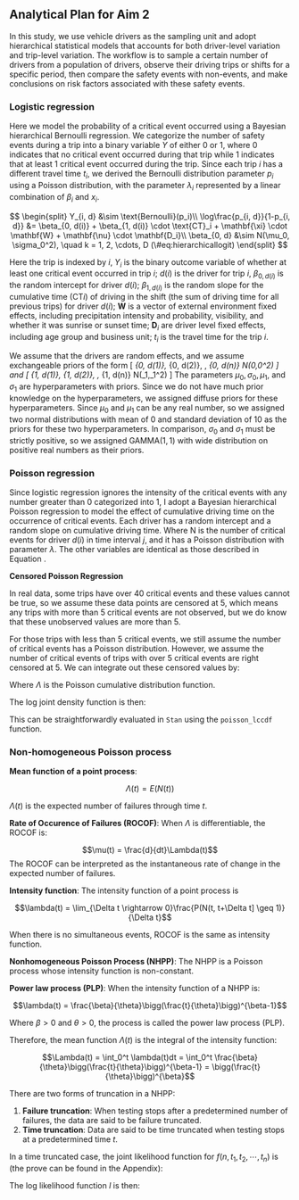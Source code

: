 Analytical Plan for Aim 2
-------------------------



In this study, we use vehicle drivers as the sampling unit and adopt hierarchical statistical models that accounts for both driver-level variation and trip-level variation. The workflow is to sample a certain number of drivers from a population of drivers, observe their driving trips or shifts for a specific period, then compare the safety events with non-events, and make conclusions on risk factors associated with these safety events.

### Logistic regression

Here we model the probability of a critical event occurred using a Bayesian hierarchical Bernoulli regression. We categorize the number of safety events during a trip into a binary variable $Y$ of either 0 or 1, where 0 indicates that no critical event occurred during that trip while 1 indicates that at least 1 critical event occurred during the trip. Since each trip $i$ has a different travel time $t_i$, we derived the Bernoulli distribution parameter $p_i$ using a Poisson distribution, with the parameter $\lambda_i$ represented by a linear combination of $\beta_i$\ and $x_i$.

$$
\begin{split}
Y_{i, d} &\sim \text{Bernoulli}(p_i)\\
\log\frac{p_{i, d}}{1-p_{i, d}} &= \beta_{0, d(i)} + \beta_{1, d(i)} \cdot \text{CT}_i + \mathbf{\xi} \cdot \mathbf{W} + \mathbf{\nu} \cdot \mathbf{D_i}\\
\beta_{0, d} &\sim N(\mu_0, \sigma_0^2), \quad k = 1, 2, \cdots, D
(\#eq:hierarchicallogit)
\end{split}
$$

Here the trip is indexed by $i$, $Y_i$ is the binary outcome variable of whether at least one critical event occurred in trip $i$; $d(i)$ is the driver for trip $i$, $\beta_{0, d(i)}$ is the random intercept for driver $d(i)$; $\beta_{1, d(i)}$ is the random slope for the cumulative time (CT$i$) of driving in the shift (the sum of driving time for all previous trips) for driver $d(i)$; $\mathbf{W}$ is a vector of external environment fixed effects, including precipitation intensity and probability, visibility, and whether it was sunrise or sunset time; $\mathbf{D}_i$ are driver level fixed effects, including age group and business unit; $t_i$ is the travel time for the trip $i$.

We assume that the drivers are random effects, and we assume exchangeable priors of the form
\[
\beta_{0, d(1)}, \beta_{0, d(2)}, \ldots , \beta_{0, d(n)} \sim \text{i.i.d.} N(\mu_0,\sigma_0^2)
\]
and 
\[
\beta_{1, d(1)}, \beta_{1, d(2)}, \ldots , \beta_{1, d(n)} \sim \text{i.i.d.} N(\mu_1,\sigma_1^2)
\]
The parameters $\mu_0, \sigma_0, \mu_1$, and $\sigma_1$ are hyperparameters with priors. Since we do not have much prior knowledge on the hyperparameters, we assigned diffuse priors for these hyperparameters.
\begin{align}
	\label{prior}
	\begin{split}
		\mu_0 & \sim N(0, 10^2)\\
		\mu_1 & \sim N(0, 10^2)\\
		\sigma_0 & \sim \text{GAMMA}(1, 1)\\
		\sigma_1 & \sim \text{GAMMA}(1, 1)
	\end{split}
\end{align}
Since $\mu_0$ and $\mu_1$ can be any real number, so we assigned two normal distributions with mean of 0 and standard deviation of 10 as the priors for these two hyperparameters. In comparison, $\sigma_0$ and $\sigma_1$ must be strictly positive, so we assigned GAMMA$(1, 1)$ with wide distribution on positive real numbers as their priors.

### Poisson regression

Since logistic regression ignores the intensity of the critical events with any number greater than 0 categorized into 1, I adopt a Bayesian hierarchical Poisson regression to model the effect of cumulative driving time on the occurrence of critical events. Each driver has a random intercept and a random slope on cumulative driving time.
\begin{align}
\label{pois}
\begin{split}
\text{N} & \sim \text{POIS}(t\cdot\lambda)\\
\lambda_{d(i)} & =\exp(\beta_{0, d(i)} + \beta_{1, d(i)} \cdot \text{CT} + \mathbf{\xi} \cdot \mathbf{W} + \mathbf{\nu} \cdot \mathbf{D})
\end{split}
\end{align}
Where N is the number of critical events for driver $d(i)$ in time interval $j$, and it has a Poisson distribution with parameter $\lambda$. The other variables are identical as those described in Equation \ref{logis}.

**Censored Poisson Regression**

In real data, some trips have over 40 critical events and these values cannot be true, so we assume these data points are censored at 5, which means any trips with more than 5 critical events are not observed, but we do know that these unobserved values are more than 5.

For those trips with less than 5 critical events, we still assume the number of critical events has a Poisson distribution. However, we assume the number of critical events of trips with over 5 critical events are right censored at 5. We can integrate out these censored values by:

\begin{align*}
Pr(Y > 5) & = 1 - Pr(Y \leq 5)\\
& = 1 - \sum_{i=0}^5\Lambda(t\cdot\lambda)
\end{align*}
Where $\Lambda$ is the Poisson cumulative distribution function.

The log joint density function is then:

\begin{align*}
\log\prod_{i=1}^nPr(Y_i > 5) & = \log\Big(1 - \sum_{i=0}^5\Lambda(t\cdot\lambda)\Big)^n\\
& = n\log\Big(1 - \sum_{i=0}^5\Lambda(t\cdot\lambda)\Big)
\end{align*}

This can be straightforwardly evaluated in `Stan` using the `poisson_lccdf` function.

### Non-homogeneous Poisson process

**Mean function of a point process**: 

$$\Lambda(t) = E(N(t))$$

$\Lambda(t)$ is the expected number of failures through time $t$.

**Rate of Occurence of Failures (ROCOF)**: When $\Lambda$ is differentiable, the ROCOF is:

$$\mu(t) = \frac{d}{dt}\Lambda(t)$$
The ROCOF can be interpreted as the instantaneous rate of change in the expected number of failures.

**Intensity function**: The intensity function of a point process is 

$$\lambda(t) = \lim_{\Delta t \rightarrow 0}\frac{P(N(t, t+\Delta t] \geq 1)}{\Delta t}$$

When there is no simultaneous events, ROCOF is the same as intensity function.


**Nonhomogeneous Poisson Process (NHPP)**: The NHPP is a Poisson process whose intensity function is non-constant.

**Power law process (PLP)**: When the intensity function of a NHPP is:

$$\lambda(t) = \frac{\beta}{\theta}\bigg(\frac{t}{\theta}\bigg)^{\beta-1}$$

Where $\beta > 0$ and $\theta > 0$, the process is called the power law process (PLP).

Therefore, the mean function $\Lambda(t)$ is the integral of the intensity function:

$$\Lambda(t) = \int_0^t \lambda(t)dt = \int_0^t \frac{\beta}{\theta}\bigg(\frac{t}{\theta}\bigg)^{\beta-1} = \bigg(\frac{t}{\theta}\bigg)^{\beta}$$

There are two forms of truncation in a NHPP:

1. **Failure truncation**: When testing stops after a predetermined number of failures, the data are said to be failure truncated.
2. **Time truncation**: Data are said to be time truncated when testing stops at a predetermined time $t$.

In a time truncated case, the joint likelihood function for $f(n, t_1, t_2, \cdots, t_n)$ is (the prove can be found in the Appendix):
\begin{equation}\label{pdftau}
\begin{aligned}
f(n, t_1, t_2, \cdots, t_n) & = f(n)f(t_1, t_2, \cdots, t_n|n)\\
& = \frac{e^{-\int_0^\tau \lambda(u)du}[\int_0^\tau \lambda(u)du]^n}{n!}n!\frac{\prod_{i=1}^n\lambda(t_i)}{[\Lambda(\tau)]^n}\\
& = \Big(\prod_{i=1}^n\lambda(t_i) \Big)e^{-\int_0^\tau \lambda(u)du}\\
& = \Big(\prod_{i=1}^n\frac{\beta}{\theta}(\frac{t_i}{\theta})^{\beta - 1} \Big)e^{-(\tau/\theta)^\beta},\\ 
n & = 0, 1, 2, \cdots, \quad  0 < t_1 < t_2 < \cdots < t_n
\end{aligned}
\end{equation}

The log likelihood function $l$ is then:
\begin{equation}\label{logtau}
\begin{aligned}
l & = \log \Bigg(\Big(\prod_{i=1}^n\frac{\beta}{\theta}(\frac{t_i}{\theta})^{\beta - 1}\Big)e^{-(\tau/\theta)^\beta}\Bigg)\\
& = \sum_{i=1}^n\log\Big(\frac{\beta}{\theta}(\frac{t_i}{\theta})^{\beta - 1}\Big) - (\frac{\tau}{\theta})^\beta\\
& = n\log\beta - n\beta\log\theta + (\beta - 1)\bigg(\sum_{i=1}^n\log t_i\bigg) - \Big(\frac{\tau}{\theta}\Big)^\beta
\end{aligned}
\end{equation}
